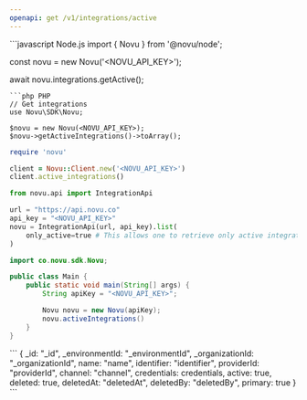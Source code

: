 ```yaml
---
openapi: get /v1/integrations/active
---
```



<ApikeyWarning />

<RequestExample>
```javascript Node.js
import { Novu } from '@novu/node';

const novu = new Novu('<NOVU_API_KEY>');

await novu.integrations.getActive();

````
```php PHP
// Get integrations
use Novu\SDK\Novu;

$novu = new Novu(<NOVU_API_KEY>);
$novu->getActiveIntegrations()->toArray();
````

```ruby Ruby
require 'novu'

client = Novu::Client.new('<NOVU_API_KEY>')
client.active_integrations()
```

```python Python
from novu.api import IntegrationApi

url = "https://api.novu.co"
api_key = "<NOVU_API_KEY>"
novu = IntegrationApi(url, api_key).list(
    only_active=true # This allows one to retrieve only active integrations. Defaults to False.
)
```

```java Java
import co.novu.sdk.Novu;

public class Main {
    public static void main(String[] args) {
        String apiKey = "<NOVU_API_KEY>";

        Novu novu = new Novu(apiKey);
        novu.activeIntegrations()
    }
}
```

</RequestExample>

<ResponseExample>
```
{
    _id: "_id",
    _environmentId: "_environmentId",
    _organizationId: "_organizationId",
    name: "name",
    identifier: "identifier",
    providerId: "providerId",
    channel: "channel",
    credentials: credentials,
    active: true,
    deleted: true,
    deletedAt: "deletedAt",
    deletedBy: "deletedBy",
    primary: true
}
```
</ResponseExample>
